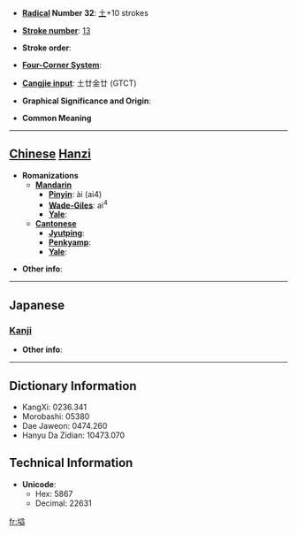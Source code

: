 * '''[[Wiktionary:Chinese radical index| Radical]] Number 32''': [[Wiktionary:Chinese radical index 土|土]]+10 strokes

* '''[[Wiktionary:Chinese total strokes index|Stroke number]]''': [[Wiktionary:Chinese total strokes index 13|13]]

* '''Stroke order''': 

* '''[[Wiktionary:Chinese four corner index|Four-Corner System]]''': 

* '''[[Wiktionary:Chinese Cangjie index|Cangjie input]]''': 土廿金廿 (GTCT)

* '''Graphical Significance and Origin''': 

* '''Common Meaning'''

----

== [[Chinese]] [[Hanzi]] ==

* '''Romanizations'''
** '''[[Mandarin]]'''
*** '''[[Pinyin]]''': ài (ai4)
*** '''[[Wade-Giles]]''': ai<sup>4</sup>
*** '''[[Yale]]''': 
** '''[[Cantonese]]'''
*** '''[[Jyutping]]''':
*** '''[[Penkyamp]]''': 
*** '''[[Yale]]''': 

* '''Other info''': 

----

==Japanese==
===[[Kanji]]===
{{kanji|on readings=[[あい]] (ai), [[え]] (e)|kun readings=[[けわしい]] (kewashii)}}

* '''Other info''':  

----

== Dictionary Information ==

* KangXi: 0236.341
* Morobashi: 05380
* Dae Jaweon: 0474.260
* Hanyu Da Zidian: 10473.070

== Technical Information ==

* '''Unicode''':
** Hex: 5867
** Decimal: 22631

[[fr:塧]]